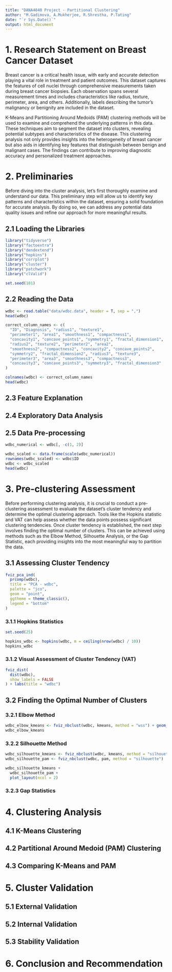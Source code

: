 ```yaml
---
title: "DANA4840 Project - Partitional Clustering"
author: "M.Gadimova, A.Mukherjee, R.Shrestha, P.Tating"
date: "`r Sys.Date()`"
output: html_document
---
```


# 1. Research Statement on Breast Cancer Dataset

Breast cancer is a critical health issue, with early and accurate detection playing a vital role in treatment and patient outcomes. This dataset captures the features of cell nuclei through comprehensive measurements taken during breast cancer biopsies. Each observation spans several measurement times and includes characteristics like radius, texture, perimeter, area, and others. Additionally, labels describing the tumor's malignancy or benignity are included in the dataset.

K-Means and Partitioning Around Medoids (PAM) clustering methods will be used to examine and comprehend the underlying patterns in this data. These techniques aim to segment the dataset into clusters, revealing potential subtypes and characteristics of the disease. This clustering analysis not only provides insights into the heterogeneity of breast cancer but also aids in identifying key features that distinguish between benign and malignant cases. The findings can contribute to improving diagnostic accuracy and personalized treatment approaches.

# 2. Preliminaries

Before diving into the cluster analysis, let's first thoroughly examine and understand our data. This preliminary step will allow us to identify key patterns and characteristics within the dataset, ensuring a solid foundation for accurate analysis. By doing so, we can address any potential data quality issues and refine our approach for more meaningful results.

## 2.1 Loading the Libraries

```r
library("tidyverse")
library("factoextra")
library("dendextend")
library("hopkins")
library("corrplot")
library("cluster")
library("patchwork")
library("clValid")

set.seed(101)
```

## 2.2 Reading the Data

```r
wdbc <- read.table("data/wdbc.data", header = T, sep = ",")
head(wdbc)
```

```r
correct_column_names <- c(
  "ID", "Diagnosis", "radius1", "texture1",
  "perimeter1", "area1", "smoothness1", "compactness1",
  "concavity1", "concave_points1", "symmetry1", "fractal_dimension1",
  "radius2", "texture2", "perimeter2", "area2",
  "smoothness2", "compactness2", "concavity2", "concave_points2",
  "symmetry2", "fractal_dimension2", "radius3", "texture3",
  "perimeter3", "area3", "smoothness3", "compactness3",
  "concavity3", "concave_points3", "symmetry3", "fractal_dimension3"
)

colnames(wdbc) <- correct_column_names
head(wdbc)
```

## 2.3 Feature Explanation

## 2.4 Exploratory Data Analysis



## 2.5 Data Pre-processing

```r
wdbc_numerical <- wdbc[, -c(1, 2)]

wdbc_scaled <- data.frame(scale(wdbc_numerical))
rownames(wdbc_scaled) <- wdbc$ID
wdbc <- wdbc_scaled
head(wdbc)
```

# 3. Pre-clustering Assessment

Before performing clustering analysis, it is crucial to conduct a pre-clustering assessment to evaluate the dataset's cluster tendency and determine the optimal clustering approach. Tools like the Hopkins statistic and VAT can help assess whether the data points possess significant clustering tendencies. Once cluster tendency is established, the next step involves finding the optimal number of clusters. This can be achieved using methods such as the Elbow Method, Silhouette Analysis, or the Gap Statistic, each providing insights into the most meaningful way to partition the data. 

## 3.1 Assessing Cluster Tendency

```r
fviz_pca_ind(
  prcomp(wdbc),
  title = "PCA - wdbc",
  palette = "jco",
  geom = "point",
  ggtheme = theme_classic(),
  legend = "bottom"
)
```

### 3.1.1 Hopkins Statistics

```r
set.seed(25)

hopkins_wdbc <- hopkins(wdbc, m = ceiling(nrow(wdbc) / 10))
hopkins_wdbc
```

### 3.1.2 Visual Assessment of Cluster Tendency (VAT)

```r
fviz_dist(
  dist(wdbc),
  show_labels = FALSE
) + labs(title = "wdbc")
```

## 3.2 Finding the Optimal Number of Clusters

### 3.2.1 Elbow Method

```r
wdbc_elbow_kmeans <- fviz_nbclust(wdbc, kmeans, method = "wss") + geom_vline(xintercept = 2, linetype = 2)
wdbc_elbow_kmeans
```

### 3.2.2 Silhouette Method

```r
wdbc_silhouette_kmeans <- fviz_nbclust(wdbc, kmeans, method = "silhouette")
wdbc_silhouette_pam <- fviz_nbclust(wdbc, pam, method = "silhouette")

wdbc_silhouette_kmeans +
  wdbc_silhouette_pam +
  plot_layout(ncol = 2)
```

### 3.2.3 Gap Statistics

# 4. Clustering Analysis

## 4.1 K-Means Clustering 

## 4.2 Partitional Around Medoid (PAM) Clustering 

## 4.3 Comparing K-Means and PAM

# 5. Cluster Validation

## 5.1 External Validation

## 5.2 Internal Validation

## 5.3 Stability Validation

# 6. Conclusion and Recommendation